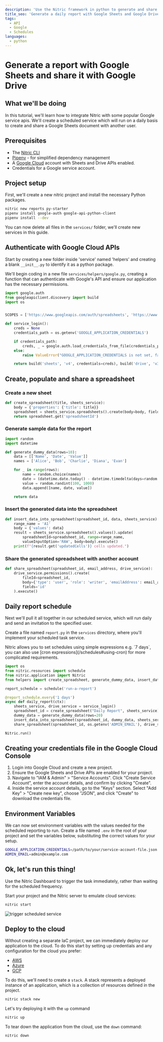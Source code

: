 ```yaml
---
description: 'Use the Nitric framework in python to generate and share a daily report using Google Sheets and Google Drive.'
title_seo: 'Generate a daily report with Google Sheets and Google Drive using Nitric'
tags:
  - API
  - Google
  - Schedules
languages:
  - python
---
```


# Generate a report with Google Sheets and share it with Google Drive

## What we'll be doing

In this tutorial, we'll learn how to integrate Nitric with some popular Google service apis.
We'll create a scheduled service which will run on a daily basis to create and share a Google Sheets document with another user.

## Prerequisites

- The [Nitric CLI](/get-started/installation)
- [Pipenv](https://pypi.org/project/pipenv/) - for simplified dependency management
- A [Google Cloud](https://cloud.google.com) account with Sheets and Drive APIs enabled.
- Credentials for a Google service account.

## Project setup

First, we'll create a new nitric project and install the necessary Python packages.

```bash
nitric new reports py-starter
pipenv install google-auth google-api-python-client
pipenv install --dev
```

You can now delete all files in the `services/` folder, we'll create new services in this guide.

## Authenticate with Google Cloud APIs

Start by creating a new folder inside 'service' named 'helpers' and creating a blank `__init__.py` to identify it as a python package.

We'll begin coding in a new file `services/helpers/google.py`, creating a function that can authenticate with Google's API and ensure our application has the necessary permissions.

```python title:services/helpers/google.py
import google.auth
from googleapiclient.discovery import build
import os


SCOPES = ['https://www.googleapis.com/auth/spreadsheets', 'https://www.googleapis.com/auth/drive']

def service_login():
    creds = None
    credentials_path = os.getenv('GOOGLE_APPLICATION_CREDENTIALS')

    if credentials_path:
        creds, _ = google.auth.load_credentials_from_file(credentials_path, SCOPES)
    else:
        raise ValueError("GOOGLE_APPLICATION_CREDENTIALS is not set, failed to load credentials")

    return build('sheets', 'v4', credentials=creds), build('drive', 'v3', credentials=creds)
```

## Create, populate and share a spreadsheet

### Create a new sheet

```python title:services/helpers/google.py
def create_spreadsheet(title, sheets_service):
    body = {'properties': {'title': title}}
    spreadsheet = sheets_service.spreadsheets().create(body=body, fields='spreadsheetId').execute()
    return spreadsheet.get('spreadsheetId')
```

### Generate sample data for the report

```python title:services/helpers/google.py
import random
import datetime

def generate_dummy_data(rows=10):
    data = [['Name', 'Date', 'Value']]
    names = ['Alice', 'Bob', 'Charlie', 'Diana', 'Evan']

    for _ in range(rows):
        name = random.choice(names)
        date = (datetime.date.today() - datetime.timedelta(days=random.randint(0, 365))).isoformat()
        value = random.randint(100, 1000)
        data.append([name, date, value])

    return data
```

### Insert the generated data into the spreadsheet

```python title:services/helpers/google.py
def insert_data_into_spreadsheet(spreadsheet_id, data, sheets_service):
    range_name = 'A1'
    body = {'values': data}
    result = sheets_service.spreadsheets().values().update(
        spreadsheetId=spreadsheet_id, range=range_name,
        valueInputOption='RAW', body=body).execute()
    print(f"{result.get('updatedCells')} cells updated.")
```

### Share the generated spreadsheet with another account

```python title:services/helpers/google.py
def share_spreadsheet(spreadsheet_id, email_address, drive_service):
    drive_service.permissions().create(
        fileId=spreadsheet_id,
        body={'type': 'user', 'role': 'writer', 'emailAddress': email_address},
        fields='id'
    ).execute()
```

## Daily report schedule

Next we'll pull it all together in our scheduled service, which will run daily and send an invitation to the specified user.

Create a file named `report.py` in the `services` directory, where you'll implement your scheduled task service.

<Note>
  Nitric allows you to set schedules using simple expressions e.g. `7 days`, you
  can also use [cron expressions](/schedules#using-cron) for more complicated
  requirements.
</Note>

```python title:services/report.py
import os
from nitric.resources import schedule
from nitric.application import Nitric
from helpers import create_spreadsheet, generate_dummy_data, insert_data_into_spreadsheet, service_login, share_spreadsheet

report_schedule = schedule('run-a-report')

@report_schedule.every('1 days')
async def daily_report(ctx):
    sheets_service, drive_service = service_login()
    spreadsheet_id = create_spreadsheet("Daily Report", sheets_service)
    dummy_data = generate_dummy_data(rows=20)
    insert_data_into_spreadsheet(spreadsheet_id, dummy_data, sheets_service)
    share_spreadsheet(spreadsheet_id, os.getenv('ADMIN_EMAIL'), drive_service)

Nitric.run()
```

## Creating your credentials file in the Google Cloud Console

1. Login into Google Cloud and create a new project.
2. Ensure the Google Sheets and Drive APIs are enabled for your project.
3. Navigate to "IAM & Admin" > "Service Accounts".
   Click "Create Service Account", enter the account details, and confirm by clicking "Create".
4. Inside the service account details, go to the "Keys" section.
   Select "Add Key" > "Create new key", choose "JSON", and click "Create" to download the credentials file.

## Environment Variables

We can now set environment variables with the values needed for the scheduled reporting to run. Create a file named `.env` in the root of your project and set the variables below, substituting the correct values for your setup.

```bash
GOOGLE_APPLICATION_CREDENTIALS=/path/to/your/service-account-file.json
ADMIN_EMAIL=admin@example.com
```

## Ok, let's run this thing!

Use the Nitric Dashboard to trigger the task immediately, rather than waiting for the scheduled frequency.

Start your project and the Nitric server to emulate cloud services:

```bash
nitric start
```

![trigger scheduled service](/docs/images/guides/scheduled-report/trigger.png)

## Deploy to the cloud

Without creating a separate IaC project, we can immediately deploy our application to the cloud. To do this start by setting up credentials and any configuration for the cloud you prefer:

- [AWS](/providers/pulumi/aws)
- [Azure](/providers/pulumi/azure)
- [GCP](/providers/pulumi/gcp)

To do this, we'll need to create a `stack`. A stack represents a deployed instance of an application, which is a collection of resources defined in the project.

```bash
nitric stack new
```

Let's try deploying it with the `up` command

```bash
nitric up
```

To tear down the application from the cloud, use the `down` command:

```bash
nitric down
```
